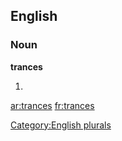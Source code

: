 ==English==

===Noun===
'''trances'''

# {{plural of|[[trance]]}}

[[Category:English plurals]]

[[ar:trances]]
[[fr:trances]]